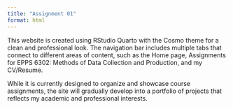 ```yaml
---
title: "Assignment 01"
format: html
---
```


This website is created using RStudio Quarto with the Cosmo theme for a clean and professional look. The navigation bar includes multiple tabs that connect to different areas of content, such as the Home page, Assignments for EPPS 6302: Methods of Data Collection and Production, and my CV/Resume.

While it is currently designed to organize and showcase course assignments, the site will gradually develop into a portfolio of projects that reflects my academic and professional interests.